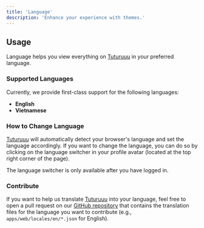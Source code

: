 ```yaml
---
title: 'Language'
description: 'Enhance your experience with themes.'
---
```


## Usage

Language helps you view everything on [Tuturuuu](https://tuturuuu.com) in your preferred language.

### Supported Languages

Currently, we provide first-class support for the following languages:

- **English**
- **Vietnamese**

### How to Change Language

[Tuturuuu](https://tuturuuu.com) will automatically detect your browser's language and set the language accordingly. If you want to change the language, you can do so by clicking on the language switcher in your profile avatar (located at the top right corner of the page).

<Note>The language switcher is only available after you have logged in.</Note>

### Contribute

If you want to help us translate [Tuturuuu](https://tuturuuu.com) into your language, feel free to open a pull request on our [GitHub repository](https://github.com/tutur3u/tutur3u) that contains the translation files for the language you want to contribute (e.g., `apps/web/locales/en/*.json` for English).
